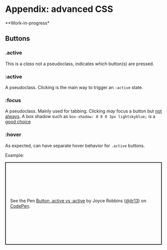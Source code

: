 # Appendix: advanced CSS

**Work-in-progress*

## Buttons

### .active 

This is a *class* not a pseudoclass, indicates which button(s) are pressed.

### :active

A pseudoclass. Clicking is the main way to trigger an `:active` state. 

### :focus

A pseudoclass. Mainly used for tabbing. Clicking *may* focus a button but [not always](https://zellwk.com/blog/inconsistent-button-behavior/). A box shadow such as `box-shadow: 0 0 0 3px lightskyblue;` is a [good choice](https://zellwk.com/blog/style-hover-focus-active-states/#styling-focus-states)

### :hover

As expected, can have separate hover behavior for `.active` buttons. 

Example: 

<p class="codepen" data-height="265" data-theme-id="light" data-default-tab="js,result" data-user="jtr13" data-slug-hash="wvGovGy" style="height: 265px; box-sizing: border-box; display: flex; align-items: center; justify-content: center; border: 2px solid; margin: 1em 0; padding: 1em;" data-pen-title="Button .active vs :active">
  <span>See the Pen <a href="https://codepen.io/jtr13/pen/wvGovGy">
  Button .active vs :active</a> by Joyce Robbins (<a href="https://codepen.io/jtr13">@jtr13</a>)
  on <a href="https://codepen.io">CodePen</a>.</span>
</p>
<script async src="https://static.codepen.io/assets/embed/ei.js"></script>

